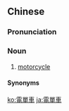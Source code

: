 {{also|电单车}}
==Chinese==
{{zh-forms|s=电单车|type=12}}

===Pronunciation===
{{zh-pron
|m=diàndānchē
|c=din6 daan1 ce1
|cat=n
}}

===Noun===
{{zh-noun}}

# {{lb|zh|Malaysia|_|Mandarin|Singapore|_|Mandarin|Cantonese}} [[motorcycle]]

====Synonyms====
{{zh-dial|摩托車}}

[[ko:電單車]]
[[ja:電單車]]
